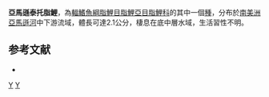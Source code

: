 {{Speciesbox 
| taxon = Tyttocharax madeirae
| status = NE
| status_system = IUCN3.1
| authority =  [[Fowler|Fowler]], 1913
| synonyms = *''Microcaelurus odontocheilus''<br /><small>Miranda Ribeiro, 1939</small>
}}
'''亞馬遜泰托脂鯉'''，為[[輻鰭魚綱|輻鰭魚綱]][[脂鯉目|脂鯉目]][[脂鯉亞目|脂鯉亞目]][[脂鯉科|脂鯉科]]的其中一個[[種|種]]，分布於[[南美洲|南美洲]][[亞馬遜河|亞馬遜河]]中下游流域，體長可達2.1公分，棲息在底中層水域，生活習性不明。

==参考文献==
{{refbegin}}
*{{FishBase_species|genus=Tyttocharax|species=madeirae|year=2014|month=1}}
{{refend}}

{{Taxonbar|from=Q5694628}}

[[Category:泰托脂鯉屬|Y]]
[[Category:1913年描述的鱼类|Y]]


{{魚類小作品}}